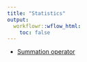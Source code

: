 ```yaml
---
title: "Statistics"
output:
  workflowr::wflow_html:
    toc: false
---
```


* [Summation operator](summation.html)
